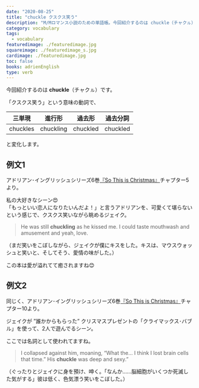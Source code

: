 ```yaml
---
date: "2020-08-25"
title: "chuckle クスクス笑う"
description: "M/Mロマンス小説のための単語帳。今回紹介するのは chuckle（チャクㇽ）「クスクス笑う」という意味の動詞です。"
category: vocabulary
tags:
  - vocabulary
featuredimage: ./featuredimage.jpg
squareimage: ./featuredimage_s.jpg
cardimage: ./featuredimage.jpg
toc: false
books: adrienEnglish
type: verb
---
```



今回紹介するのは __chuckle__（チャクㇽ）です。  

「クスクス笑う」という意味の動詞で、

|三単現|進行形|過去形|過去分詞|
|---|---|---|---|
|chuckles|chuckling|chuckled|chuckled|

と変化します。

## 例文1

アドリアン･イングリッシュシリーズ6巻[『So This is Christmas』](https://amzn.to/3113J5T)チャプター5より。

私の大好きなシーン😍  
「もっといい恋人になりたいんだよ！」と言うアドリアンを、可愛くて堪らないという感じで、クスクス笑いながら眺めるジェイク。

<Blockquote srcURL="https://amzn.to/30bIwqS" book srcBook="soThisIsChristmas" lang="en" chapter="5">
He was still <strong>chuckling</strong> as he kissed me. I could taste mouthwash and amusement and yeah, love.
</Blockquote>

<p className="translation">（まだ笑いをこぼしながら、ジェイクが僕にキスをした。キスは、マウスウォッシュと笑いと、そしてそう、愛情の味がした。）</p>

この本は愛が溢れてて癒されますね😊

## 例文2

同じく、アドリアン･イングリッシュシリーズ6巻[『So This is Christmas』](https://amzn.to/3113J5T)チャプター10より。

ジェイクが ”誰かからもらった” クリスマスプレゼントの「クライマックス･バブル」を使って、2人で遊んでるシーン。

ここでは名詞として使われてますね。

<Blockquote srcURL="https://amzn.to/30bIwqS" book srcBook="soThisIsChristmas" lang="en" chapter="10">
I collapsed against him, moaning, “What the… I think I lost brain cells that time.” His <strong>chuckle</strong> was deep and sexy.”
</Blockquote>

<p className="translation">（ぐったりとジェイクに身を預け、呻く。「なんか……脳細胞がいくつか死滅した気がする」彼は低く、色気漂う笑いをこぼした。）</p>

<VocabularyFooter book="soThisIsChristmas" />

